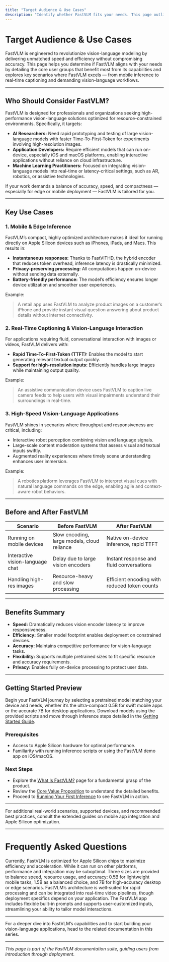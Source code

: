```yaml
---
title: "Target Audience & Use Cases"
description: "Identify whether FastVLM fits your needs. This page outlines the primary user groups—AI researchers, app developers, and ML practitioners—and walks through key scenarios including mobile inference, real-time captioning, and high-speed vision-language applications."
---
```


# Target Audience & Use Cases

FastVLM is engineered to revolutionize vision-language modeling by delivering unmatched speed and efficiency without compromising accuracy. This page helps you determine if FastVLM aligns with your needs by detailing the core user groups that benefit most from its capabilities and explores key scenarios where FastVLM excels — from mobile inference to real-time captioning and demanding vision-language workflows.

---

## Who Should Consider FastVLM?

FastVLM is designed for professionals and organizations seeking high-performance vision-language solutions optimized for resource-constrained environments. Specifically, it targets:

- **AI Researchers:** Need rapid prototyping and testing of large vision-language models with faster Time-To-First-Token for experiments involving high-resolution images.
- **Application Developers:** Require efficient models that can run on-device, especially iOS and macOS platforms, enabling interactive applications without reliance on cloud infrastructure.
- **Machine Learning Practitioners:** Focused on integrating vision-language models into real-time or latency-critical settings, such as AR, robotics, or assistive technologies.

If your work demands a balance of accuracy, speed, and compactness — especially for edge or mobile deployment — FastVLM is tailored for you.

---

## Key Use Cases

### 1. Mobile & Edge Inference

FastVLM’s compact, highly optimized architecture makes it ideal for running directly on Apple Silicon devices such as iPhones, iPads, and Macs. This results in:

- **Instantaneous responses:** Thanks to FastViTHD, the hybrid encoder that reduces token overhead, inference latency is drastically minimized.
- **Privacy-preserving processing:** All computations happen on-device without sending data externally.
- **Battery-friendly performance:** The model’s efficiency ensures longer device utilization and smoother user experiences.

Example:

> A retail app uses FastVLM to analyze product images on a customer’s iPhone and provide instant visual question answering about product details without internet connectivity.

### 2. Real-Time Captioning & Vision-Language Interaction

For applications requiring fluid, conversational interaction with images or videos, FastVLM delivers with:

- **Rapid Time-To-First-Token (TTFT):** Enables the model to start generating relevant textual output quickly.
- **Support for high-resolution inputs:** Efficiently handles large images while maintaining output quality.

Example:

> An assistive communication device uses FastVLM to caption live camera feeds to help users with visual impairments understand their surroundings in real-time.

### 3. High-Speed Vision-Language Applications

FastVLM shines in scenarios where throughput and responsiveness are critical, including:

- Interactive robot perception combining vision and language signals.
- Large-scale content moderation systems that assess visual and textual inputs swiftly.
- Augmented reality experiences where timely scene understanding enhances user immersion.

Example:

> A robotics platform leverages FastVLM to interpret visual cues with natural language commands on the edge, enabling agile and context-aware robot behaviors.

---

## Before and After FastVLM

| Scenario                         | Before FastVLM                            | After FastVLM                          |
|---------------------------------|-----------------------------------------|--------------------------------------|
| Running on mobile devices        | Slow encoding, large models, cloud reliance | Native on-device inference, rapid TTFT |
| Interactive vision-language chat | Delay due to large vision encoders       | Instant response and fluid conversations |
| Handling high-res images         | Resource-heavy and slow processing       | Efficient encoding with reduced token counts |

---

## Benefits Summary

- **Speed:** Dramatically reduces vision encoder latency to improve responsiveness.
- **Efficiency:** Smaller model footprint enables deployment on constrained devices.
- **Accuracy:** Maintains competitive performance for vision-language tasks.
- **Flexibility:** Supports multiple pretrained sizes to fit specific resource and accuracy requirements.
- **Privacy:** Enables fully on-device processing to protect user data.

---

## Getting Started Preview

Begin your FastVLM journey by selecting a pretrained model matching your device and needs, whether it’s the ultra-compact 0.5B for swift mobile apps or the accurate 7B for desktop applications. Download models using the provided scripts and move through inference steps detailed in the [Getting Started Guide](/getting-started/setup-local-inference/download-models).

### Prerequisites

- Access to Apple Silicon hardware for optimal performance.
- Familiarity with running inference scripts or using the FastVLM demo app on iOS/macOS.

### Next Steps

- Explore the [What Is FastVLM?](/overview/intro-value/fastvlm-overview) page for a fundamental grasp of the product.
- Review the [Core Value Proposition](/overview/intro-value/core-value-prop) to understand the detailed benefits.
- Proceed to [Running Your First Inference](/getting-started/setup-local-inference/first-inference) to see FastVLM in action.

---

For additional real-world scenarios, supported devices, and recommended best practices, consult the extended guides on mobile app integration and Apple Silicon optimization.


---

# Frequently Asked Questions

<AccordionGroup title="FAQs">
<Accordion title="Can FastVLM be used on non-Apple Silicon devices?">
Currently, FastVLM is optimized for Apple Silicon chips to maximize efficiency and acceleration. While it can run on other platforms, performance and integration may be suboptimal.
</Accordion>
<Accordion title="What are the different FastVLM model sizes for?">
Three sizes are provided to balance speed, resource usage, and accuracy: 0.5B for lightweight mobile tasks, 1.5B as a balanced choice, and 7B for high-accuracy desktop or edge scenarios.
</Accordion>
<Accordion title="Does FastVLM support real-time video input?">
FastVLM’s architecture is well-suited for rapid processing and can be integrated into real-time video pipelines, though deployment specifics depend on your application.
</Accordion>
<Accordion title="How do I customize prompts or queries?">
The FastVLM app includes flexible built-in prompts and supports user-customized inputs, streamlining your ability to tailor model interactions.
</Accordion>
</AccordionGroup>

---

For a deeper dive into FastVLM’s capabilities and to start building your vision-language applications, head to the related documentation in this series.

---

*This page is part of the FastVLM documentation suite, guiding users from introduction through deployment.*
